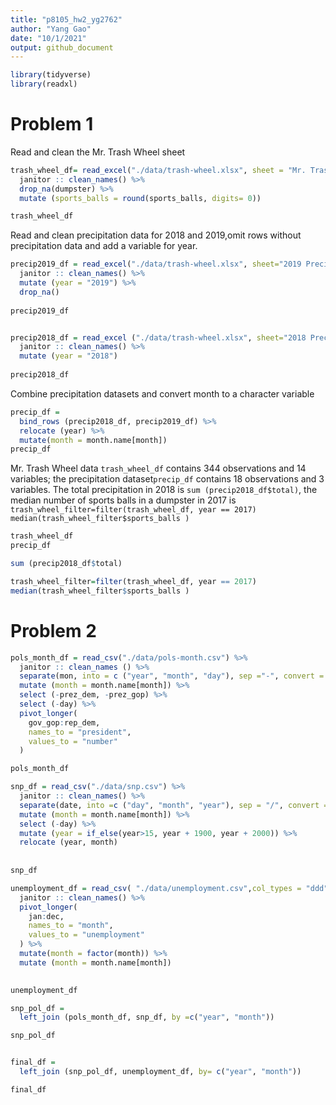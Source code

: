 ```yaml
---
title: "p8105_hw2_yg2762"
author: "Yang Gao"
date: "10/1/2021"
output: github_document
---
```


```r
library(tidyverse)
library(readxl)
```

# Problem 1
Read and clean the Mr. Trash Wheel sheet

```r
trash_wheel_df= read_excel("./data/trash-wheel.xlsx", sheet = "Mr. Trash Wheel", range = "A2:N406") %>% 
  janitor :: clean_names() %>% 
  drop_na(dumpster) %>% 
  mutate (sports_balls = round(sports_balls, digits= 0))

trash_wheel_df
```


Read and clean precipitation data for 2018 and 2019,omit rows without precipitation data and add a variable for year.
```r
precip2019_df = read_excel("./data/trash-wheel.xlsx", sheet="2019 Precipitation", range = "A2:B14") %>% 
  janitor :: clean_names() %>% 
  mutate (year = "2019") %>% 
  drop_na()
  
precip2019_df


precip2018_df = read_excel ("./data/trash-wheel.xlsx", sheet="2018 Precipitation", range = "A2:B14") %>% 
  janitor :: clean_names() %>% 
  mutate (year = "2018") 
  
precip2018_df
```

Combine precipitation datasets and convert month to a character variable

```r
precip_df = 
  bind_rows (precip2018_df, precip2019_df) %>% 
  relocate (year) %>% 
  mutate(month = month.name[month])
precip_df
``` 
Mr. Trash Wheel data `trash_wheel_df` contains 344 observations and 14 variables; the precipitation dataset`precip_df` contains 18 observations and 3 variables. The total precipitation in 2018 is `sum (precip2018_df$total)`, the median number of sports balls in a dumpster in 2017 is `trash_wheel_filter=filter(trash_wheel_df, year == 2017)
median(trash_wheel_filter$sports_balls )`

```r
trash_wheel_df
precip_df

sum (precip2018_df$total)

trash_wheel_filter=filter(trash_wheel_df, year == 2017)
median(trash_wheel_filter$sports_balls )

```

# Problem 2

```r
pols_month_df = read_csv("./data/pols-month.csv") %>% 
  janitor :: clean_names () %>% 
  separate(mon, into = c ("year", "month", "day"), sep ="-", convert = TRUE )%>% 
  mutate (month = month.name[month]) %>% 
  select (-prez_dem, -prez_gop) %>% 
  select (-day) %>% 
  pivot_longer(
    gov_gop:rep_dem,
    names_to = "president",
    values_to = "number"
  )

pols_month_df
```

```r
snp_df = read_csv("./data/snp.csv") %>% 
  janitor :: clean_names() %>% 
  separate(date, into =c ("day", "month", "year"), sep = "/", convert =TRUE) %>% 
  mutate (month = month.name[month]) %>% 
  select (-day) %>% 
  mutate (year = if_else(year>15, year + 1900, year + 2000)) %>% 
  relocate (year, month)
 
 
snp_df
```

```r
unemployment_df = read_csv( "./data/unemployment.csv",col_types = "ddd" ) %>% 
  janitor :: clean_names() %>% 
  pivot_longer(
    jan:dec,
    names_to = "month",
    values_to = "unemployment"
  ) %>% 
  mutate(month = factor(month)) %>% 
  mutate (month = month.name[month])
  

unemployment_df
```

```r
snp_pol_df = 
  left_join (pols_month_df, snp_df, by =c("year", "month"))

snp_pol_df


final_df =
  left_join (snp_pol_df, unemployment_df, by= c("year", "month"))

final_df
```









